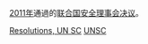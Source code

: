 {{Year by category
| m = 2
| c = 0
| d = 1
| y = 1
| cat = 联合国安全理事会决议
| sortkey = United Nations Security Council resolutions
| parent = 各年聯合國安全理事會決議
| subcat = 2011年國際關係
}}
[[2011年|2011年]]通過的[[联合国安全理事会决议|联合国安全理事会决议]]。
{{Wikisource|聯合國安理會決議}}

[[Category:2011年聯合國|Resolutions, UN SC]]
[[Category:2011年法律|UNSC]]